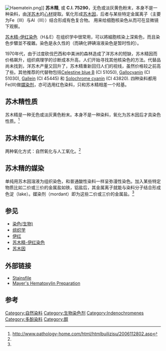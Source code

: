 {{chembox
| verifiedrevid = 400102720
|ImageFile=Haematoxylin.png
|ImageSize=
|IUPACName= 7,11b-dihydroindeno[2,1-''c'']chromene-3,4,6a,9,10(6''H'')-pentol
|OtherNames=
|Section1= {{Chembox Identifiers
|  UNII_Ref = {{fdacite|correct|FDA}}
| UNII = YKM8PY2Z55
| InChI = 1/C16H14O6/c17-10-2-1-8-13-9-4-12(19)11(18)3-7(9)5-16(13,21)6-22-15(8)14(10)20/h1-4,13,17-21H,5-6H2/t13?,16-/m0/s1
| InChIKey = WZUVPPKBWHMQCE-VYIIXAMBBJ
| StdInChI_Ref = {{stdinchicite|correct|chemspider}}
| StdInChI = 1S/C16H14O6/c17-10-2-1-8-13-9-4-12(19)11(18)3-7(9)5-16(13,21)6-22-15(8)14(10)20/h1-4,13,17-21H,5-6H2/t13?,16-/m0/s1
| StdInChIKey_Ref = {{stdinchicite|correct|chemspider}}
| StdInChIKey = WZUVPPKBWHMQCE-VYIIXAMBSA-N
| CASNo_Ref = {{cascite|correct|CAS}}
| CASNo=517-28-2
|  PubChem=10603
|  ChemSpiderID_Ref = {{chemspidercite|correct|chemspider}}
| ChemSpiderID=21106443   
|  SMILES = Oc2cc3C[C@]4(O)COc1c(O)c(O)ccc1C4c3cc2O
|  MeSHName=Hematoxylin
  }}
|Section2= {{Chembox Properties
|C=16|H=14|O=6
|  MolarMass=302.279
|  Appearance=
|  Density=
|  MeltingPt=
|  BoilingPt=
|  Solubility=
  }}
|Section3= {{Chembox Hazards
|  MainHazards=
|  FlashPt=
|  Autoignition=
  }}
}}
[[Image:Haematein.png|thumb]]]]
'''苏木精''', 或 '''C.I. 75290'''，无色或淡灰黄色粉末，本身不是一种染料，由[[洋苏木|洋苏木]]的[[心材|心材]]提取。氧化形成[[苏木因|苏木因]]，后者与某些特定金属离子（主要为Fe（III）与Al（III））结合形成有色复合物。 用来给细胞核染色从而可在显微镜下观察。

[[苏木精-伊红染色|苏木精-伊红染色]]（H＆E）在组织学中很常用，可以將細胞核染上深紫色，而且染色步驟並不複雜。染色是永久性的（而碘化钾碘溶液染色是暂时性的）。

1970年代，由于过度砍伐巴西和中美洲的森林造成了洋苏木的短缺，苏木精因而价格飙升，组织病理学的诊断成本升高，人们开始寻找其他核染色的方法。代替品尚未找到，洋苏木产量又回升了，苏木精重新回归人们的视线，虽然价格较之前高了些。其他推荐的代替物包括[[Celestine_blue_B|Celestine blue B]] (CI 51050), [[Gallocyanin|Gallocyanin]] (CI 51030), [[Gallein|Gallein]] (CI 45445) 和 [[Solochrome_cyanin|Solochrome cyanin]] (CI 43820). 四种染料都用Fe(III)做[[媒染剂|媒染剂]]，亦可选用红色染料{{link-en|蘇木素|brazilin}}，只和苏木精相差一个羟基。

==苏木精性质==
苏木精是一种无色或淡灰黄色粉末。本身不是一种染料，氧化为苏木因后才具染色性质。<ref name="#1">http://www.pathology-home.com/html/htmlbuilizisu/2006112802.asp</ref>
==苏木精的氧化==
两种氧化方式：自然氧化与人工氧化。<ref name="#1"/>

==苏木精的媒染==

单纯用苏木因溶液为组织染色，和普通酸性染料一样呈弥漫性染色。加入某些特定物质比如二价或三价的金属盐如铁，铝盐后，其金属离子就能与染料分子结合形成色淀（lake）。媒染剂（mordant）即为这些二价或三价的金属盐。<ref name="#1"/>

==参见==
* [[染色(生物)|染色(生物)]]
* [[组织学|组织学]]
* [[伊红|伊红]]
* [[苏木精-伊红染色|苏木精-伊红染色]]
* [[苏木因|苏木因]]

==外部链接==
* [https://web.archive.org/web/20150627083137/http://stainsfile.info/StainsFile/dyes/75290.htm Stainsfile]
* [https://web.archive.org/web/20110718172834/http://www.histochem.net/buffers.htm Mayer's Hematoxylin Preparation]

==参考==
<references/>

{{生物染色剂}}

[[Category:自然染料|Category:自然染料]]
[[Category:生物染色剂|Category:生物染色剂]]
[[Category:Indenochromenes|Category:Indenochromenes]]
[[Category:多酚染料|Category:多酚染料]]
[[Category:醇|Category:醇]]